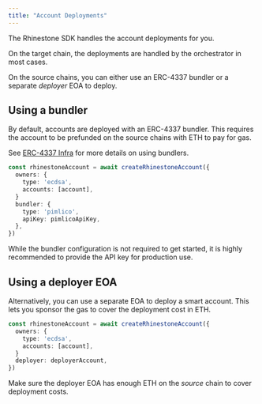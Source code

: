 ```yaml
---
title: "Account Deployments"
---
```


The Rhinestone SDK handles the account deployments for you.

On the target chain, the deployments are handled by the orchestrator in most cases.

On the source chains, you can either use an ERC-4337 bundler or a separate _deployer_ EOA to deploy.

## Using a bundler

By default, accounts are deployed with an ERC-4337 bundler. This requires the account to be prefunded on the source chains with ETH to pay for gas.

See [ERC-4337 Infra](../customize/erc4337-infra) for more details on using bundlers.

```ts {6-9}
const rhinestoneAccount = await createRhinestoneAccount({
  owners: {
    type: 'ecdsa',
    accounts: [account],
  }
  bundler: {
    type: 'pimlico',
    apiKey: pimlicoApiKey,
  },
})
```

<Warning>While the bundler configuration is not required to get started, it is highly recommended to provide the API key for production use.</Warning>

## Using a deployer EOA

Alternatively, you can use a separate EOA to deploy a smart account. This lets you sponsor the gas to cover the deployment cost in ETH.

```ts {6}
const rhinestoneAccount = await createRhinestoneAccount({
  owners: {
    type: 'ecdsa',
    accounts: [account],
  }
  deployer: deployerAccount,
})
```

<Note>Make sure the deployer EOA has enough ETH on the _source_ chain to cover deployment costs.</Note>
